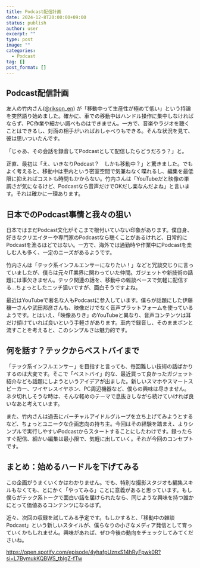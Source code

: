 ```yaml
---
title: Podcast配信計画
date: 2024-12-8T20:00:00+09:00
status: publish
author: user
excerpt: ""
type: post
image: ""
categories:
  - Podcast
tag: []
post_format: []
---
```


## Podcast配信計画
友人の竹内さん([@rikson_en](https://x.com/rikson_en)) が「移動中って生産性が極めて低い」という持論を突然語り始めました。確かに、車での移動中はハンドル操作に集中しなければならず、PC作業や細かい調べものはできません。一方で、音楽やラジオを聴くことはできるし、対面の相手がいればおしゃべりもできる。そんな状況を見て、彼は思いついたんです。

「じゃあ、その会話を録音してPodcastとして配信したらどうだろう？」と。

正直、最初は「え、いきなりPodcast？　しかも移動中？」と驚きました。でもよく考えると、移動中は車内という密室空間で気兼ねなく喋れるし、編集を最低限に抑えればコストも時間もかからない。竹内さんは「YouTubeだと映像の単調さが気になるけど、Podcastなら音声だけでOKだし楽なんだよね」と言います。それは確かに一理あります。

## 日本でのPodcast事情と我々の狙い
日本ではまだPodcast文化がそこまで根付いていない印象があります。僕自身、好きなクリエイターや専門家のPodcastなら聴くことがあるけれど、日常的にPodcastを漁るほどではない。一方で、海外では通勤時や作業中にPodcastを楽しむ人も多く、一定のニーズがあるようです。

竹内さんは「テック系インフルエンサーになりたい！」などと冗談交じりに言っていましたが、僕らは元々IT業界に関わっていた仲間。ガジェットや新技術の話題には事欠きません。テック関連の話を、移動中の雑談ベースで気軽に配信する…ちょっとしたニッチ狙いですが、面白そうですよね。

最近はYouTubeで著名な人もPodcastに参入しています。僕らが話題にした伊藤穰一さんや武田邦彦さんも、映像だけでなく音声プラットフォームを使っているようです。とはいえ、「映像ありき」のYouTubeと異なり、音声コンテンツは耳だけ傾けていれば良いという手軽さがあります。車内で録音し、そのままポンと流すことを考えると、このシンプルさは魅力的です。


## 何を話す？テックからベストバイまで
「テック系インフルエンサー」を目指すと言っても、毎回難しい技術の話ばかりするのは大変です。そこで「ベストバイ」的な、最近買って良かったガジェット紹介なども話題にしようというアイデアが出ました。新しいスマホやスマートスピーカー、ワイヤレスイヤホン、PC周辺機器など、僕らの興味は尽きません。ネタ切れしそうな時は、そんな軽めのテーマで息抜きしながら続けていければ良いなあと考えています。

また、竹内さんは過去にバーチャルアイドルグループを立ち上げてみようとするなど、ちょっとユニークな企画志向の持ち主。今回はその経験を踏まえ、よりシンプルで実行しやすいPodcastからスタートすることにしたわけです。録ったらすぐ配信、細かい編集は最小限で、気軽に出していく。それが今回のコンセプトです。


## まとめ：始めるハードルを下げてみる
この企画がうまくいくかはわかりません。でも、特別な撮影スタジオも編集スキルもなくても、とにかく「やってみる」ことに意義があると思っています。もし僕らがテック系トークで面白い話を届けられたなら、同じような興味を持つ誰かにとって価値あるコンテンツになるはず。

近々、次回の収録を試してみる予定です。もしかすると、「移動中の雑談Podcast」という新しいスタイルが、僕らなりの小さなメディア発信として育っていくかもしれません。興味があれば、ぜひ今後の動向をチェックしてみてくださいね。

https://open.spotify.com/episode/4yhafpUznxS14hRyFpwk0R?si=L7BymukKQBWS_tbIgZ-fTw